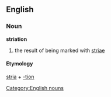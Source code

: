 == English ==
=== Noun ===
[[Category:English nouns]]
'''striation'''
# the result of being marked with [[striae]]
==== Etymology ====
[[stria]] + [[-tion]]